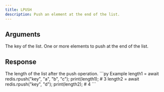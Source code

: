 ```yaml
---
title: LPUSH
description: Push an element at the end of the list.
---
```


## Arguments

<ParamField body="key" type="string" required>
  The key of the list.
</ParamField>

<ParamField body="elements" type="...TValue[]" required>
  One or more elements to push at the end of the list.
</ParamField>


## Response

<ResponseField type="number" required>
  The length of the list after the push operation.
</ResponseField>

<RequestExample>
```py Example 
length1 = await redis.rpush("key", "a", "b", "c"); 
print(length1); # 3
length2 = await redis.rpush("key", "d"); 
print(length2); # 4
 ```


</RequestExample>
